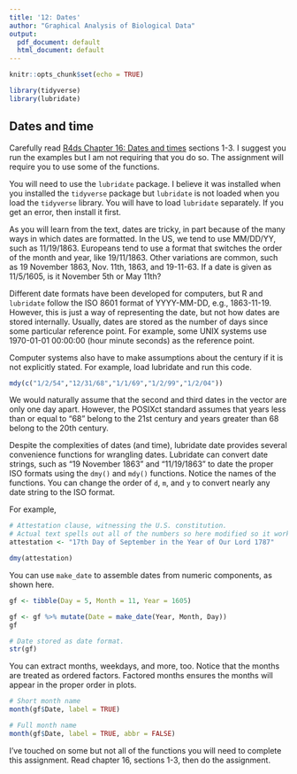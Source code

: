 ```yaml
---
title: '12: Dates'
author: "Graphical Analysis of Biological Data"
output:
  pdf_document: default
  html_document: default
---
```


```r
knitr::opts_chunk$set(echo = TRUE)
```


```r
library(tidyverse)
library(lubridate)
```

## Dates and time

Carefully read [R4ds Chapter 16: Dates and times](https://r4ds.had.co.nz/dates-and-times.html) sections 1-3. I suggest you run the examples but I am not requiring that you do so. The assignment will require you to use some of the functions.

You will need to use the `lubridate` package. I believe it was installed when you installed the `tidyverse` package but `lubridate` is not loaded when you load the `tidyverse` library. You will have to load `lubridate` separately.  If you get an error, then install it first.

As you will learn from the text, dates are tricky, in part because of the many ways in which dates are formatted. In the US, we tend to use MM/DD/YY, such as 11/19/1863. Europeans tend to use a format that switches the order of the month and year, like 19/11/1863. Other variations are common, such as 19 November 1863, Nov. 11th, 1863, and 19-11-63.  If a date is given as 11/5/1605, is it November 5th or May 11th?

Different date formats have been developed for computers, but R and `lubridate` follow the ISO 8601 format of YYYY-MM-DD, e.g., 1863-11-19. However, this is just a way of representing the date, but not how dates are stored internally. Usually, dates are stored as the number of days since some particular reference point. For example, some UNIX systems use 1970-01-01 00:00:00 (hour minute seconds) as the reference point.

Computer systems also have to make assumptions about the century if it is not explicitly stated.  For example, load lubridate and run this code.

```r
mdy(c("1/2/54","12/31/68","1/1/69","1/2/99","1/2/04"))
```

We would naturally assume that the second and third dates in the vector are only one day apart. However, the POSIXct standard assumes that years less than or equal to "68" belong to the 21st century and years greater than 68 belong to the 20th century.

Despite the complexities of dates (and time), lubridate date provides several convenience functions for wrangling dates. Lubridate can convert date strings, such as "19 November 1863" and "11/19/1863" to date the proper ISO formats using the `dmy()` and `mdy()` functions. Notice the names of the functions. You can change the order of `d`, `m`, and `y` to convert nearly any date string to the ISO format.

For example,

```r
# Attestation clause, witnessing the U.S. constitution.
# Actual text spells out all of the numbers so here modified so it works.
attestation <- "17th Day of September in the Year of Our Lord 1787"

dmy(attestation)
```

You can use `make_date` to assemble dates from numeric components, as shown here.

```r
gf <- tibble(Day = 5, Month = 11, Year = 1605)

gf <- gf %>% mutate(Date = make_date(Year, Month, Day))
gf

# Date stored as date format.
str(gf)
```

You can extract months, weekdays, and more, too. Notice that the months are treated as ordered factors. Factored months ensures the months will appear in the proper order in plots.

```r
# Short month name
month(gf$Date, label = TRUE)

# Full month name
month(gf$Date, label = TRUE, abbr = FALSE)

```

I've touched on some but not all of the functions you will need to complete this assignment. Read chapter 16, sections 1-3, then do the assignment.

